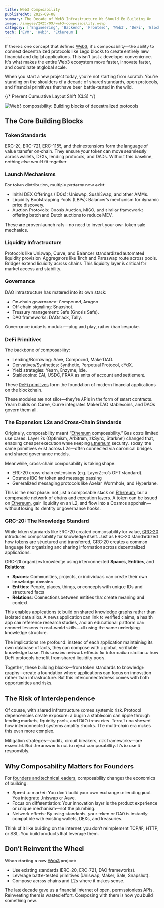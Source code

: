 ```yaml
---
title: Web3 Composability
publishedAt: 2025-09-08
summary: The Decade of Web3 Infrastructure We Should Be Building On
image: /images/2025/09/web3-composability.webp
category: ['Engineering', 'Backend', 'Frontend', 'Web3', 'DeFi', 'Blockchain']
tech: ['EVM', 'Web3', 'Ethereum']
---
```


If there's one concept that defines [Web3](/web3), it's composability—the ability to connect decentralized protocols like Lego blocks to create entirely new financial and digital applications. This isn't just a developer convenience. It's what makes the entire Web3 ecosystem move faster, innovate faster, and coordinate at global scale.

When you start a new project today, you’re not starting from scratch. You’re standing on the shoulders of a decade of shared standards, open protocols, and financial primitives that have been battle-tested in the wild.

{/* Prevent Cumulative Layout Shift (CLS) */}
<div className="min-h-[300px]">
  <img 
    src="/images/2025/09/web3-composability.webp"
    alt="Web3 composability: Building blocks of decentralized protocols"
    className="w-full"
  />
</div>


## The Core Building Blocks

### Token Standards

ERC-20, ERC-721, ERC-1155, and their extensions form the language of value transfer on-chain. They ensure your token can move seamlessly across wallets, DEXs, lending protocols, and DAOs. Without this baseline, nothing else would fit together.

### Launch Mechanisms

For token distribution, multiple patterns now exist:
- Initial DEX Offerings (IDOs): Uniswap, SushiSwap, and other AMMs.
- Liquidity Bootstrapping Pools (LBPs): Balancer’s mechanism for dynamic price discovery.
- Auction Protocols: Gnosis Auction, MISO, and similar frameworks offering batch and Dutch auctions to reduce MEV.

These are proven launch rails—no need to invent your own token sale mechanics.

### Liquidity Infrastructure

Protocols like Uniswap, Curve, and Balancer standardized automated liquidity provision. Aggregators like 1inch and Paraswap route across pools. Bridges extend liquidity across chains. This liquidity layer is critical for market access and stability.

### Governance

DAO infrastructure has matured into its own stack:
- On-chain governance: Compound, Aragon.
- Off-chain signaling: Snapshot.
- Treasury management: Safe (Gnosis Safe).
- DAO frameworks: DAOstack, Tally.

Governance today is modular—plug and play, rather than bespoke.

### DeFi Primitives

The backbone of composability:
- Lending/Borrowing: Aave, Compound, MakerDAO.
- Derivatives/Synthetics: Synthetix, Perpetual Protocol, dYdX.
- Yield strategies: Yearn, Enzyme, Idle.
- Stablecoins: DAI, USDC, FRAX as units of account and settlement.

These [DeFi primitives](/project/opyn) form the foundation of modern financial applications on the blockchain.

These modules are not silos—they’re APIs in the form of smart contracts. Yearn builds on Curve, Curve integrates MakerDAO stablecoins, and DAOs govern them all.

### The Expansion: L2s and Cross-Chain Standards

Originally, composability meant “[Ethereum](/tech/ethereum) composability.” Gas costs limited use cases. Layer 2s (Optimism, Arbitrum, zkSync, Starknet) changed that, enabling cheaper execution while keeping [Ethereum](/tech/ethereum) security. Today, the same primitives exist across L2s—often connected via canonical bridges and shared governance models.

Meanwhile, cross-chain composability is taking shape:
- ERC-20 cross-chain extensions (e.g. LayerZero’s OFT standard).
- Cosmos IBC for token and message passing.
- Generalized messaging protocols like Axelar, Wormhole, and Hyperlane.

This is the next phase: not just a composable stack on [Ethereum](/tech/ethereum), but a composable network of chains and execution layers. A token can be issued on [Ethereum](/tech/ethereum), gain liquidity on an L2, and flow into a Cosmos appchain—without losing its identity or governance hooks.

### GRC-20: The Knowledge Standard

While token standards like ERC-20 created composability for value, [GRC-20](https://thegraph.com/blog/grc20-knowledge-graph/) introduces composability for knowledge itself. Just as ERC-20 standardized how tokens are structured and transferred, GRC-20 creates a common language for organizing and sharing information across decentralized applications.

GRC-20 organizes knowledge using interconnected **Spaces**, **Entities**, and **Relations**:
- **Spaces**: Communities, projects, or individuals can create their own knowledge domains
- **Entities**: People, places, things, or concepts with unique IDs and structured facts
- **Relations**: Connections between entities that create meaning and context

This enables applications to build on shared knowledge graphs rather than isolated data silos. A news application can link to verified claims, a health app can reference research studies, and an educational platform can connect lessons to real-world skills—all using the same underlying knowledge structure.

The implications are profound: instead of each application maintaining its own database of facts, they can compose with a global, verifiable knowledge base. This creates network effects for information similar to how DeFi protocols benefit from shared liquidity pools.

Together, these building blocks—from token standards to knowledge graphs—create a foundation where applications can focus on innovation rather than infrastructure. But this interconnectedness comes with both opportunities and risks.

## The Risk of Interdependence

Of course, with shared infrastructure comes systemic risk. Protocol dependencies create exposure: a bug in a stablecoin can ripple through lending markets, liquidity pools, and DAO treasuries. Terra/Luna showed how interconnected systems amplify shocks. The multi-chain era makes this even more complex.

Mitigation strategies—audits, circuit breakers, risk frameworks—are essential. But the answer is not to reject composability. It’s to use it responsibly.

## Why Composability Matters for Founders

For [founders and technical leaders](/lead), composability changes the economics of building:
- Speed to market: You don't build your own exchange or lending pool. You integrate Uniswap or Aave.
- Focus on differentiation: Your innovation layer is the product experience or unique mechanism—not the plumbing.
- Network effects: By using standards, your token or DAO is instantly compatible with existing wallets, DEXs, and treasuries.

Think of it like building on the internet: you don’t reimplement TCP/IP, HTTP, or SSL. You build products that leverage them.

## Don’t Reinvent the Wheel

When starting a new [Web3](/web3) project:
- Use existing standards (ERC-20, ERC-721, DAO frameworks).
- Leverage battle-tested primitives (Uniswap, Maker, Safe, Snapshot).
- Compose across chains and L2s where it makes sense.

The last decade gave us a financial internet of open, permissionless APIs. Reinventing them is wasted effort. Composing with them is how you build something new.

